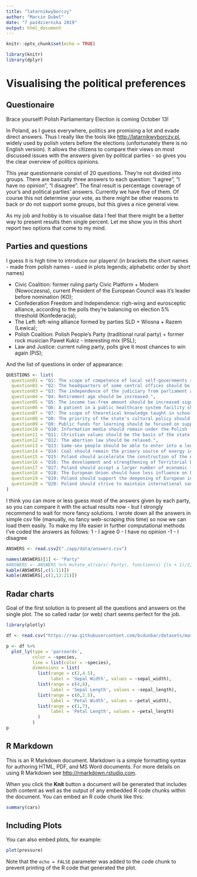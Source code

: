 ---
title: "latarnikwyborczy"
author: "Marcin Dubel"
date: "7 października 2019"
output: html_document
---

```{r setup, include=FALSE}
knitr::opts_chunk$set(echo = TRUE)
```

```{r}
library(knitr)
library(dplyr)
```

# Visualising the political preferences

## Questionaire

Brace yourself! Polish Parliamentary Election is coming October 13!

In Poland, as I guess everywhere, politics are promising a lot and evade direct answers. Thus I really like the tools like <http://latarnikwyborczy.pl>, widely used by polish voters before the elections (unfortunately there is no English version). It allows the citizens to compare their views on most discussed issues with the answers given by political parties - so gives you the clear overview of politics opinions.

This year questionnarie consist of 20 questions. They're not divided into groups. There are basically three answers to each question: "I agree", "I have no opinion", "I disagree". The final result is percentage coverage of your's and political parties' answers. Currently we have five of them. Of course this not determine your vote, as there might be other reasons to back or do not support some groups, but this gives a nice general view.

As my job and hobby is to visualise data I feel that there might be a better way to present results then single percent. Let me show you in this short report two options that come to my mind.

## Parties and questions

I guess it is high time to introduce our players!
(in brackets the short names - made from polish names - used in plots legends; alphabetic order by short names)

- Civic Coalition: former ruling party Civic Platform + Modern (Nowoczesna), current President of the European Council was it's leader before nomination (KO);
- Confederation Freedom and Independence: righ-wing and eurosceptic alliance, according to the polls they're balancing on election 5% threshold (Konfederacja);
- The Left: left-wing alliance formed by parties SLD + Wiosna + Razem (Lewica);
- Polish Coalition: Polish People's Party (traditional rural party) + former rock musician Paweł Kukiz - interesting mix (PSL);
- Law and Justice: current ruling party, polls give it most chances to win again (PiS);

And the list of questions in order of appearance:

```{r}
QUESTIONS <- list(
  question01 = "Q1: The scope of competence of local self-governments should be gradually expanded.",
  question02 = "Q2: The headquarters of some central offices should be moved outside of Warsaw to other cities throughout the country.",
  question03 = "Q3: The independence of the judiciary from parliament and government should be strengthened.",
  question04 = "Q4: Retirement age should be increased.",
  question05 = "Q5: The income tax-free amount should be increased significantly.",
  question06 = "Q6: A patient in a public healthcare system facility should be able to pay for a higher standard of medical services.",
  question07 = "Q7: The scope of theoretical knowledge taught in schools should be limited in favor for the development of students' skills.",
  question08 = "Q8: The priority of the state's cultural policy should be to strengthen national identity.",
  question09 = "Q9: Public funds for learning should be focused on supporting the best universities in the country.",
  question10 = "Q10: Information media should remain under the Polish financial control.",
  question11 = "Q11: Christian values should be the basis of the state's social policy.",
  question12 = "Q12: The abortion law should be relaxed.",
  question13 = "Q13: Same-sex people should be able to enter into a legal partnership.",
  question14 = "Q14: Coal should remain the primary source of energy in Poland.",
  question15 = "Q15: Poland should accelerate the construction of the nuclear power plant.",
  question16 = "Q16: The development and strengthening of Territorial Defense Forces should be continued.",
  question17 = "Q17: Poland should accept a larger number of economic immigrants from other countries.",
  question18 = "Q18: The European Union should have less influence on Polish internal policy.",
  question19 = "Q19: Poland should support the deepening of European integration in the field of foreign and defense policy.",
  question20 = "Q20: Poland should strive to maintain international sanctions imposed on Russia after the aggression on Ukraine."
)

```

I think you can more or less guess most of the answers given by each party, so you can compare it with the actual results now - but I strongly recommend to wait for more fancy solutions. I wrote down all the answers in simple csv file (manually, no fancy web-scraping this time) so now we can load them easily. To make my life easier in further computational methods I've coded the answers as follows:
1  - I agree
0  - I have no opinion
-1 - I disagree
```{r}
ANSWERS <- read.csv2("./app/data/answers.csv")
```
```{r echo = FALSE}
names(ANSWERS)[1] <- "Party"
#ANSWERS <- ANSWERS %>% mutate_at(vars(-Party), function(x) {(x + 1)/2}) 
kable(ANSWERS[,c(1:11)])
kable(ANSWERS[,c(1,12:21)])
```


## Radar charts

Goal of the first solution is to present all the questions and answers on the single plot. The so called radar (or web) chart seems perfect for the job.

```{r}
library(plotly)

df <- read.csv("https://raw.githubusercontent.com/bcdunbar/datasets/master/iris.csv")

p <- df %>%
  plot_ly(type = 'parcoords',
          color = ~species,
          line = list(color = ~species),
          dimensions = list(
            list(range = c(2,4.5),
                 label = 'Sepal Width', values = ~sepal_width),
            list(range = c(4,8),
                 label = 'Sepal Length', values = ~sepal_length),
            list(range = c(0,2.5),
                 label = 'Petal Width', values = ~petal_width),
            list(range = c(1,7),
                 label = 'Petal Length', values = ~petal_length)
            )
          )
p
```





## R Markdown

This is an R Markdown document. Markdown is a simple formatting syntax for authoring HTML, PDF, and MS Word documents. For more details on using R Markdown see <http://rmarkdown.rstudio.com>.

When you click the **Knit** button a document will be generated that includes both content as well as the output of any embedded R code chunks within the document. You can embed an R code chunk like this:

```{r cars}
summary(cars)
```

## Including Plots

You can also embed plots, for example:

```{r pressure, echo=FALSE}
plot(pressure)
```

Note that the `echo = FALSE` parameter was added to the code chunk to prevent printing of the R code that generated the plot.
